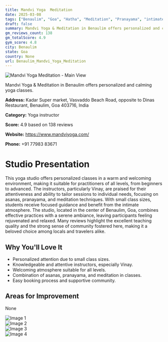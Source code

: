 ```yaml
---
title: Mandvi Yoga  Meditation
date: 2025-03-08
tags: ["Benaulim", "Goa", "Hatha", "Meditation", "Pranayama", "intimate atmosphere", "personalized instruction", "Benaulim"]  
draft: false
summary: Mandvi Yoga & Meditation in Benaulim offers personalized and calming yoga classes.
gm_reviews_count: 138
gm_totalScore: 4.9
gym_score: 4.8
city: Benaulim
state: Goa
country: None
url: Benaulim_Mandvi_Yoga_Meditation
---
```


<div className="aspect-[16/9] relative my-8">
  <img 
    src="https://lh5.googleusercontent.com/p/AF1QipMfJKjvSB82GeLC4DVd6JQiJFw_IsrOZreumxKn=w1920-h1080-k-no"
    alt="Mandvi Yoga  Meditation - Main View"
    className="object-cover absolute inset-0 w-full h-full rounded-lg"
  />
</div>

Mandvi Yoga & Meditation in Benaulim offers personalized and calming yoga classes.

**Address:** Kadar Super market, Vasvaddo Beach Road, opposite to Dinas Restaurant, Benaulim, Goa 403716, India

**Category:** Yoga instructor

**Score:** 4.9 based on 138 reviews

**Website:** https://www.mandviyoga.com/

**Phone:** +91 77983 83671

# Studio Presentation

This yoga studio offers personalized classes in a warm and welcoming environment, making it suitable for practitioners of all levels, from beginners to advanced. The instructors, particularly Vinay, are praised for their attentiveness and ability to tailor sessions to individual needs, focusing on asanas, pranayama, and meditation techniques. With small class sizes, students receive focused guidance and benefit from the intimate atmosphere. The studio, located in the center of Benaulim, Goa, combines effective practices with a serene ambiance, leaving participants feeling rejuvenated and relaxed. Many reviews highlight the excellent teaching quality and the strong sense of community fostered here, making it a beloved choice among locals and travelers alike.



## Why You'll Love It

- Personalized attention due to small class sizes.
- Knowledgeable and attentive instructors, especially Vinay.
- Welcoming atmosphere suitable for all levels.
- Combination of asanas, pranayama, and meditation in classes.
- Easy booking process and supportive community.

## Areas for Improvement

None

<div className="grid grid-cols-1 xl:grid-cols-2 gap-4 my-8">
<div className="aspect-[4/3] relative"><img src="https://lh3.googleusercontent.com/p/AF1QipPbdwPME5SfXmY1M3hvwXh-bipbY52AecNjmksz=w1920-h1080-k-no" alt="Image 1" className="object-cover absolute inset-0 w-full h-full rounded-lg" /></div>
<div className="aspect-[4/3] relative"><img src="https://lh5.googleusercontent.com/p/AF1QipMhHPLSWJczRhUh-mhvPaOpK1oKlIdWarUd4Tkh=w1920-h1080-k-no" alt="Image 2" className="object-cover absolute inset-0 w-full h-full rounded-lg" /></div>
<div className="aspect-[4/3] relative"><img src="https://lh5.googleusercontent.com/p/AF1QipMMFjreKpx03fuakZYBZUC7QoGG25PZ_4PgP9aE=w1920-h1080-k-no" alt="Image 3" className="object-cover absolute inset-0 w-full h-full rounded-lg" /></div>
<div className="aspect-[4/3] relative"><img src="https://lh5.googleusercontent.com/p/AF1QipP6YdPrt-V85c-am8ymp83JJKVTgT-qJhOzUBeO=w1920-h1080-k-no" alt="Image 4" className="object-cover absolute inset-0 w-full h-full rounded-lg" /></div>
</div>